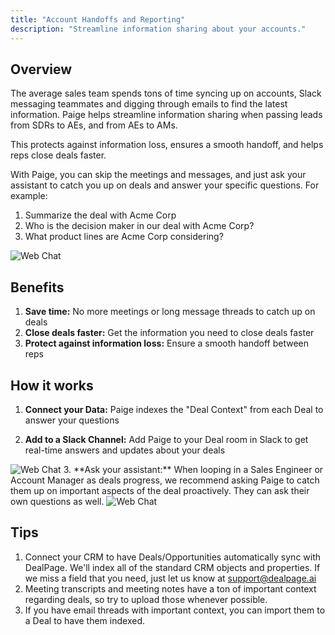 ```yaml
---
title: "Account Handoffs and Reporting"
description: "Streamline information sharing about your accounts."
---
```

## Overview
The average sales team spends tons of time syncing up on accounts, Slack messaging teammates and digging through emails to find the latest information. Paige helps streamline information sharing when passing leads from SDRs to AEs, and from AEs to AMs.

This protects against information loss, ensures a smooth handoff, and helps reps close deals faster.

With Paige, you can skip the meetings and messages, and just ask your assistant to catch you up on deals and answer your specific questions. For example:
1. Summarize the deal with Acme Corp
2. Who is the decision maker in our deal with Acme Corp?
3. What product lines are Acme Corp considering?

<img src="/images/web-app-deal-search.png" alt="Web Chat" />

## Benefits
1. **Save time:** No more meetings or long message threads to catch up on deals
2. **Close deals faster:** Get the information you need to close deals faster
3. **Protect against information loss:** Ensure a smooth handoff between reps

## How it works
1. **Connect your Data:** Paige indexes the "Deal Context" from each Deal to answer your questions


2. **Add to a Slack Channel:** Add Paige to your Deal room in Slack to get real-time answers and updates about your deals

<img src="/images/dealinfo.png" alt="Web Chat" />
3. **Ask your assistant:** When looping in a Sales Engineer or Account Manager as deals progress, we recommend asking Paige to catch them up on important aspects of the deal proactively. They can ask their own questions as well.

<img src="/images/slack-prep-se.png" alt="Web Chat" />


## Tips
1. Connect your CRM to have Deals/Opportunities automatically sync with DealPage. We'll index all of the standard CRM objects and properties. If we miss a field that you need, just let us know at support@dealpage.ai
2. Meeting transcripts and meeting notes have a ton of important context regarding deals, so try to upload those whenever possible.
3. If you have email threads with important context, you can import them to a Deal to have them indexed.

